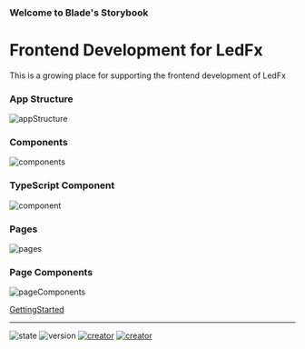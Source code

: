 
<Meta title="BladeBook/App Structure" />

<style>
  {`
  .sbdocs table tr:nth-child(2n){ background-color: unset }
`}
</style>

### Welcome to Blade's Storybook
# Frontend Development for LedFx

This is a growing place for supporting the frontend development of LedFx

### App Structure

<img src={appStructure} alt="appStructure" />

### Components

<img src={components} alt="components" />

### TypeScript Component

<img src={component} alt="component" />

### Pages

<img src={pages} alt="pages" />

### Page Components

<img src={pageComponents} alt="pageComponents" />

[GettingStarted](/story/bladebook-getting-started--page)

---

![state](https://img.shields.io/badge/STATE-beta-blue.svg?logo=github&logoColor=white) ![version](https://img.shields.io/github/v/release/YeonV/LedFx-Frontend-v2?label=VERSION&logo=git&logoColor=white) [![creator](https://img.shields.io/badge/CREATOR-Yeon-blue.svg?logo=github&logoColor=white)](https://github.com/YeonV) [![creator](https://img.shields.io/badge/A.K.A-Blade-darkred.svg?logo=github&logoColor=white)](https://github.com/YeonV)
